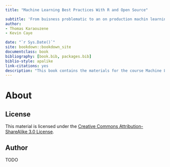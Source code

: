 ```yaml
--- 
title: "Machine Learning Best Practices With R and Open Source"

subtitle: 'From buisness problematic to an on production machin learning solution'
author:
- Thomas Karaouzene
- Kevin Caye

date: "`r Sys.Date()`"
site: bookdown::bookdown_site
documentclass: book
bibliography: [book.bib, packages.bib]
biblio-style: apalike
link-citations: yes
description: "This book contains the materials for the course Machine Learning Best Practices With R and Open Source"
---
```

# About {-}

## License {-}

This material is licensed under the [Creative Commons Attribution-ShareAlike 3.0 License](http://creativecommons.org/licenses/by-sa/3.0/). 

## Author {-}

TODO
